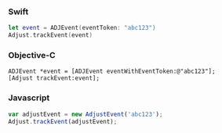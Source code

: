 <Tabs>
<Tab sync="swift">

### Swift

```swift
let event = ADJEvent(eventToken: "abc123")
Adjust.trackEvent(event)
```

</Tab>
<Tab sync="objc">

### Objective-C

```objc
ADJEvent *event = [ADJEvent eventWithEventToken:@"abc123"];
[Adjust trackEvent:event];
```

</Tab>
<Tab sync="js">

### Javascript

```js
var adjustEvent = new AdjustEvent('abc123');
Adjust.trackEvent(adjustEvent);
```

</Tab>
</Tabs>
